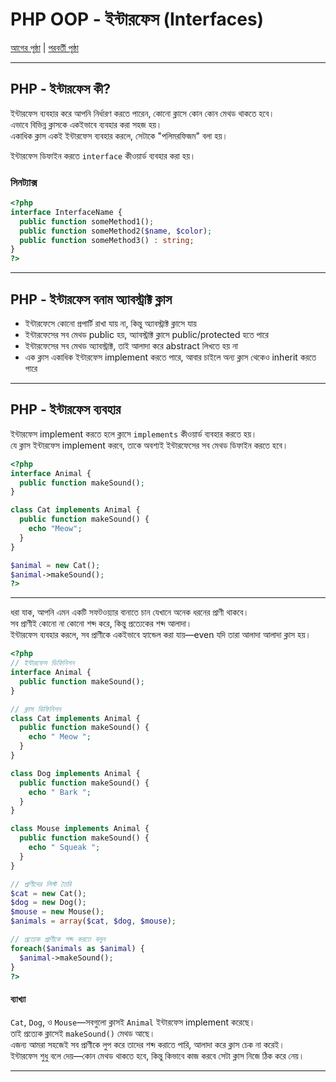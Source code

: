 # PHP OOP - ইন্টারফেস (Interfaces)

[আগের পৃষ্ঠা](php_oop_classes_abstract.asp) | [পরবর্তী পৃষ্ঠা](php_oop_traits.asp)

---

## PHP - ইন্টারফেস কী?

ইন্টারফেস ব্যবহার করে আপনি নির্ধারণ করতে পারেন, কোনো ক্লাসে কোন কোন মেথড থাকতে হবে।  
এভাবে বিভিন্ন ক্লাসকে একইভাবে ব্যবহার করা সহজ হয়।  
একাধিক ক্লাস একই ইন্টারফেস ব্যবহার করলে, সেটাকে "পলিমরফিজম" বলা হয়।

ইন্টারফেস ডিফাইন করতে `interface` কীওয়ার্ড ব্যবহার করা হয়।

### সিনট্যাক্স

```php
<?php
interface InterfaceName {
  public function someMethod1();
  public function someMethod2($name, $color);
  public function someMethod3() : string;
}
?>
```

---

## PHP - ইন্টারফেস বনাম অ্যাবস্ট্রাক্ট ক্লাস

- ইন্টারফেসে কোনো প্রপার্টি রাখা যায় না, কিন্তু অ্যাবস্ট্রাক্ট ক্লাসে যায়
- ইন্টারফেসের সব মেথড public হয়, অ্যাবস্ট্রাক্ট ক্লাসে public/protected হতে পারে
- ইন্টারফেসের সব মেথড অ্যাবস্ট্রাক্ট, তাই আলাদা করে abstract লিখতে হয় না
- এক ক্লাস একাধিক ইন্টারফেস implement করতে পারে, আবার চাইলে অন্য ক্লাস থেকেও inherit করতে পারে

---

## PHP - ইন্টারফেস ব্যবহার

ইন্টারফেস implement করতে হলে ক্লাসে `implements` কীওয়ার্ড ব্যবহার করতে হয়।  
যে ক্লাস ইন্টারফেস implement করবে, তাকে অবশ্যই ইন্টারফেসের সব মেথড ডিফাইন করতে হবে।

```php
<?php
interface Animal {
  public function makeSound();
}

class Cat implements Animal {
  public function makeSound() {
    echo "Meow";
  }
}

$animal = new Cat();
$animal->makeSound();
?>
```

---

ধরা যাক, আপনি এমন একটি সফটওয়্যার বানাতে চান যেখানে অনেক ধরনের প্রাণী থাকবে।  
সব প্রাণীই কোনো না কোনো শব্দ করে, কিন্তু প্রত্যেকের শব্দ আলাদা।  
ইন্টারফেস ব্যবহার করলে, সব প্রাণীকে একইভাবে হ্যান্ডেল করা যায়—even যদি তারা আলাদা আলাদা ক্লাস হয়।

```php
<?php
// ইন্টারফেস ডিফিনিশন
interface Animal {
  public function makeSound();
}

// ক্লাস ডিফিনিশন
class Cat implements Animal {
  public function makeSound() {
    echo " Meow ";
  }
}

class Dog implements Animal {
  public function makeSound() {
    echo " Bark ";
  }
}

class Mouse implements Animal {
  public function makeSound() {
    echo " Squeak ";
  }
}

// প্রাণীদের লিস্ট তৈরি
$cat = new Cat();
$dog = new Dog();
$mouse = new Mouse();
$animals = array($cat, $dog, $mouse);

// প্রত্যেক প্রাণীকে শব্দ করতে বলুন
foreach($animals as $animal) {
  $animal->makeSound();
}
?>
```

#### ব্যাখ্যা

`Cat`, `Dog`, ও `Mouse`—সবগুলো ক্লাসই `Animal` ইন্টারফেস implement করেছে।  
তাই প্রত্যেক ক্লাসেই `makeSound()` মেথড আছে।  
এজন্য আমরা সহজেই সব প্রাণীকে লুপ করে তাদের শব্দ করাতে পারি, আলাদা করে ক্লাস চেক না করেই।  
ইন্টারফেস শুধু বলে দেয়—কোন মেথড থাকতে হবে, কিন্তু কিভাবে কাজ করবে সেটা ক্লাস নিজে ঠিক করে নেয়।

---
